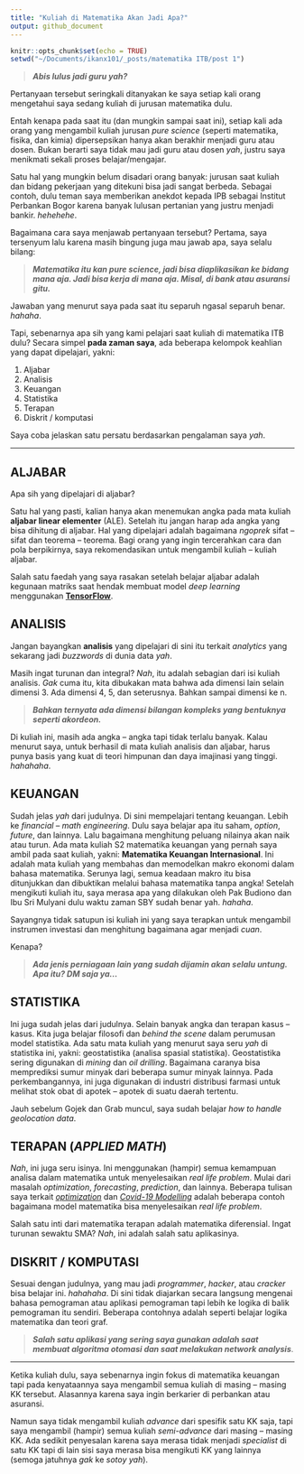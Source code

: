```yaml
---
title: "Kuliah di Matematika Akan Jadi Apa?"
output: github_document
---
```


```r
knitr::opts_chunk$set(echo = TRUE)
setwd("~/Documents/ikanx101/_posts/matematika ITB/post 1")
```

> ___Abis lulus jadi guru yah?___

Pertanyaan tersebut seringkali ditanyakan ke saya setiap kali orang mengetahui saya sedang kuliah di jurusan matematika dulu. 

Entah kenapa pada saat itu (dan mungkin sampai saat ini), setiap kali ada orang yang mengambil kuliah jurusan _pure science_ (seperti matematika, fisika, dan kimia) dipersepsikan hanya akan berakhir menjadi guru atau dosen. Bukan berarti saya tidak mau jadi guru atau dosen _yah_, justru saya menikmati sekali proses belajar/mengajar.

Satu hal yang mungkin belum disadari orang banyak: jurusan saat kuliah dan bidang pekerjaan yang ditekuni bisa jadi sangat berbeda. Sebagai contoh, dulu teman saya memberikan anekdot kepada IPB sebagai Institut Perbankan Bogor karena banyak lulusan pertanian yang justru menjadi bankir. _hehehehe_.

Bagaimana cara saya menjawab pertanyaan tersebut? Pertama, saya tersenyum lalu karena masih bingung juga mau jawab apa, saya selalu bilang:

> ___Matematika itu kan pure science, jadi bisa diaplikasikan ke bidang mana aja. Jadi bisa kerja di mana aja. Misal, di bank atau asuransi gitu.___

Jawaban yang menurut saya pada saat itu separuh ngasal separuh benar. _hahaha_.

Tapi, sebenarnya apa sih yang kami pelajari saat kuliah di matematika ITB dulu? Secara simpel __pada zaman saya__, ada beberapa kelompok keahlian yang dapat dipelajari, yakni:

1. Aljabar
1. Analisis
1. Keuangan
1. Statistika
1. Terapan
1. Diskrit / komputasi

Saya coba jelaskan satu persatu berdasarkan pengalaman saya _yah_.

---

## ALJABAR

Apa sih yang dipelajari di aljabar? 

Satu hal yang pasti, kalian hanya akan menemukan angka pada mata kuliah __aljabar linear elementer__ (ALE). Setelah itu jangan harap ada angka yang bisa dihitung di aljabar. Hal yang dipelajari adalah bagaimana _ngoprek_ sifat – sifat dan teorema – teorema. Bagi orang yang ingin tercerahkan cara dan pola berpikirnya, saya rekomendasikan untuk mengambil kuliah – kuliah aljabar.

Salah satu faedah yang saya rasakan setelah belajar aljabar adalah kegunaan matriks saat hendak membuat model _deep learning_ menggunakan [__TensorFlow__](https://ikanx101.com/blog/deep-nutrisari/#tensorflow-dan-keras).

## ANALISIS

Jangan bayangkan __analisis__ yang dipelajari di sini itu terkait _analytics_ yang sekarang jadi _buzzwords_ di dunia data _yah_.

Masih ingat turunan dan integral? _Nah_, itu adalah sebagian dari isi kuliah analisis. _Gak_ cuma itu, kita dibukakan mata bahwa ada dimensi lain selain dimensi 3. Ada dimensi 4, 5, dan seterusnya. Bahkan sampai dimensi ke n. 

> ___Bahkan ternyata ada dimensi bilangan kompleks yang bentuknya seperti akordeon.___

Di kuliah ini, masih ada angka – angka tapi tidak terlalu banyak. Kalau menurut saya, untuk berhasil di mata kuliah analisis dan aljabar, harus punya basis yang kuat di teori himpunan dan daya imajinasi yang tinggi. _hahahaha_.

## KEUANGAN

Sudah jelas _yah_ dari judulnya. Di sini mempelajari tentang keuangan. Lebih ke _financial – math engineering_. Dulu saya belajar apa itu saham, _option_, _future_, dan lainnya. Lalu bagaimana menghitung peluang nilainya akan naik atau turun. Ada mata kuliah S2 matematika keuangan yang pernah saya ambil pada saat kuliah, yakni: __Matematika Keuangan Internasional__. Ini adalah mata kuliah yang membahas dan memodelkan makro ekonomi dalam bahasa matematika. Serunya lagi, semua keadaan makro itu bisa ditunjukkan dan dibuktikan melalui bahasa matematika tanpa angka! Setelah mengikuti kuliah itu, saya merasa apa yang dilakukan oleh Pak Budiono dan Ibu Sri Mulyani dulu waktu zaman SBY sudah benar yah. _hahaha_.

Sayangnya tidak satupun isi kuliah ini yang saya terapkan untuk mengambil instrumen investasi dan menghitung bagaimana agar menjadi _cuan_.

Kenapa?

> ___Ada jenis perniagaan lain yang sudah dijamin akan selalu untung. Apa itu? DM saja ya...___

## STATISTIKA

Ini juga sudah jelas dari judulnya. Selain banyak angka dan terapan kasus – kasus. Kita juga belajar filosofi dan _behind the scene_ dalam perumusan model statistika. Ada satu mata kuliah yang menurut saya seru _yah_ di statistika ini, yakni: geostatistika (analisa spasial statistika). Geostatistika sering digunakan di _mining_ dan _oil drilling_. Bagaimana caranya bisa memprediksi sumur minyak dari beberapa sumur minyak lainnya. Pada perkembangannya, ini juga digunakan di industri distribusi farmasi untuk melihat stok obat di apotek – apotek di suatu daerah tertentu.

Jauh sebelum Gojek dan Grab muncul, saya sudah belajar _how to handle geolocation data_.

## TERAPAN (_APPLIED MATH_)

_Nah_, ini juga seru isinya. Ini menggunakan (hampir) semua kemampuan analisa dalam matematika untuk menyelesaikan _real life problem_. Mulai dari masalah _optimization_, _forecasting_, _prediction_, dan lainnya. Beberapa tulisan saya terkait [_optimization_](https://ikanx101.com/tags/#mixed-integer-linear-programming) dan [_Covid-19 Modelling_](https://ikanx101.com/tags/#math-modelling) adalah beberapa contoh bagaimana model matematika bisa menyelesaikan _real life problem_.

Salah satu inti dari matematika terapan adalah matematika diferensial. Ingat turunan sewaktu SMA? _Nah_, ini adalah salah satu aplikasinya. 

## DISKRIT / KOMPUTASI

Sesuai dengan judulnya, yang mau jadi _programmer_, _hacker_, atau _cracker_ bisa belajar ini. _hahahaha_. Di sini tidak diajarkan secara langsung mengenai bahasa pemograman atau aplikasi pemograman tapi lebih ke logika di balik pemograman itu sendiri. Beberapa contohnya adalah seperti belajar logika matematika dan teori graf. 

> ___Salah satu aplikasi yang sering saya gunakan adalah saat membuat algoritma otomasi dan saat melakukan network analysis___.

---

Ketika kuliah dulu, saya sebenarnya ingin fokus di matematika keuangan tapi pada kenyataannya saya mengambil semua kuliah di masing – masing KK tersebut. Alasannya karena saya ingin berkarier di perbankan atau asuransi.

Namun saya tidak mengambil kuliah _advance_ dari spesifik satu KK saja, tapi saya mengambil (hampir) semua kuliah _semi-advance_ dari masing – masing KK. Ada sedikit penyesalan karena saya merasa tidak menjadi _specialist_ di satu KK tapi di lain sisi saya merasa bisa mengikuti KK yang lainnya (semoga jatuhnya _gak_ ke _sotoy yah_).

